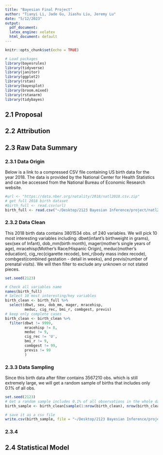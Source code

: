 ```yaml
---
title: "Bayesian Final Project"
author: "Tianyi Li, Jade Gu, Jiashu Liu, Jeremy Lu"
date: "5/12/2023"
output: 
  pdf_document:
  latex_engine: xelatex
  html_document: default
---
```


```r
knitr::opts_chunk$set(echo = TRUE)
```

```r
# Load packages
library(bayesrules)
library(tidyverse)
library(janitor)
library(ggplot2)
library(rstan)
library(bayesplot)
library(broom.mixed)
library(rstanarm)
library(tidybayes)
```

## 2.1 Proposal

## 2.2 Attribution 

## 2.3 Raw Data Summary

### 2.3.1 Data Origin

Below is a link to a compressed CSV file containing US birth data for the year 2018. The data is provided by the National Center for Health Statistics and can be accessed from the National Bureau of Economic Research website. 

```r
#url <- "https://data.nber.org/natality/2018/natl2018.csv.zip"
# get full 2018 birth dataset
#birth_full <- read.csv(url)
birth_full <- read.csv("~/Desktop/2123 Bayesian Inference/project/natl2018us.csv")
```

### 2.3.2 Data Clean

This 2018 birth data contains 3801534 obs. of 240 variables. We will pick 10 most interesting variables including: dbwt(infant's birthweight in grams), sex(sex of Infant), dob_mm(birth month), mager(mother's single years of age), mracehisp(Mother’s Race/Hispanic Origin), meduc(mother's education), cig_rec(cigarette recode), bmi_r(body mass index recode), combgest(combined gestation - detail in weeks), and previs(number of prenatal visits). We will then filter to exclude any unknown or not stated pieces.

```r
set.seed(2123)

# Check all variables name
names(birth_full)
# Select 10 most interesting/key variables
birth_clean <- birth_full %>% 
  select(dbwt, sex, dob_mm, mager, mracehisp, 
         meduc, cig_rec, bmi_r, combgest, previs)
# keep only complete cases
birth_clean <- birth_clean %>% 
  filter(dbwt != 9999, 
         mracehisp != 8,
         meduc != 9, 
         cig_rec != 'U', 
         bmi_r != 9, 
         combgest != 99, 
         previs != 99
         )
```

### 2.3.3 Data Sampling

Since this birth data after filter contains 3567210 obs. which is still extremely large, we will get a random sample of births that includes only 0.1% of all obs.

```r
set.seed(2123)
# Get a random sample includes 0.1% of all observations in the whole dataset
birth_sample <- birth_clean[sample(1:nrow(birth_clean), nrow(birth_clean)*0.001),]

# save it as a csv file
write.csv(birth_sample, file = "~/Desktop/2123 Bayesian Inference/project/birth.csv", row.names = FALSE)
```

### 2.3.4

## 2.4 Statistical Model

